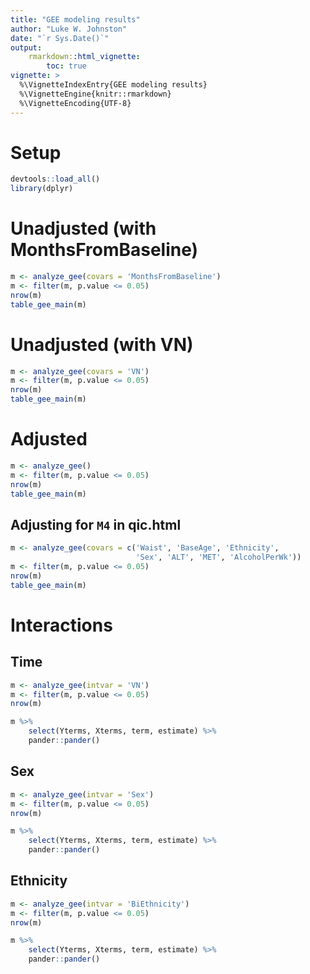 ```yaml
---
title: "GEE modeling results"
author: "Luke W. Johnston"
date: "`r Sys.Date()`"
output: 
    rmarkdown::html_vignette:
        toc: true
vignette: >
  %\VignetteIndexEntry{GEE modeling results}
  %\VignetteEngine{knitr::rmarkdown}
  %\VignetteEncoding{UTF-8}
---
```


# Setup

```r
devtools::load_all()
library(dplyr)
```

# Unadjusted (with MonthsFromBaseline)
```r
m <- analyze_gee(covars = 'MonthsFromBaseline')
m <- filter(m, p.value <= 0.05) 
nrow(m)
table_gee_main(m)
```

# Unadjusted (with VN)
```r
m <- analyze_gee(covars = 'VN')
m <- filter(m, p.value <= 0.05) 
nrow(m)
table_gee_main(m)
```

# Adjusted
```r
m <- analyze_gee()
m <- filter(m, p.value <= 0.05) 
nrow(m)
table_gee_main(m)
```

## Adjusting for `M4` in qic.html

```r
m <- analyze_gee(covars = c('Waist', 'BaseAge', 'Ethnicity', 
                            'Sex', 'ALT', 'MET', 'AlcoholPerWk'))
m <- filter(m, p.value <= 0.05) 
nrow(m)
table_gee_main(m)
```

# Interactions

## Time
```r
m <- analyze_gee(intvar = 'VN')
m <- filter(m, p.value <= 0.05) 
nrow(m)

m %>% 
    select(Yterms, Xterms, term, estimate) %>% 
    pander::pander()
```

## Sex
```r
m <- analyze_gee(intvar = 'Sex')
m <- filter(m, p.value <= 0.05) 
nrow(m)

m %>% 
    select(Yterms, Xterms, term, estimate) %>% 
    pander::pander()
```

## Ethnicity
```r
m <- analyze_gee(intvar = 'BiEthnicity')
m <- filter(m, p.value <= 0.05) 
nrow(m)

m %>% 
    select(Yterms, Xterms, term, estimate) %>% 
    pander::pander()
```
